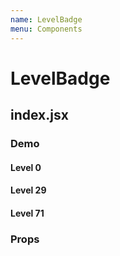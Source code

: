 ---
name: LevelBadge
menu: Components
---


# LevelBadge

## index.jsx


### Demo

#### Level 0

<Playground>
  <LevelBadge />
</Playground>

#### Level 29

<Playground>
  <LevelBadge level={29} />
</Playground>

#### Level 71

<Playground>
  <LevelBadge level={71} />
</Playground>

### Props

<PropsTable of={LevelBadge} />


